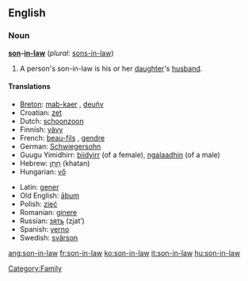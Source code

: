 ==English==
===Noun===
'''[[son]]-[[in-law]]''' (''plural:'' [[sons-in-law]])

# A person's son-in-law is his or her [[daughter]]'s [[husband]].

====Translations====
{{top}}
*[[Breton]]: [[mab-kaer]] {{m}}, [[deuñv]] {{m}}
*Croatian: [[zet]]
*Dutch: [[schoonzoon]] {{m}}
*Finnish: [[vävy]]
*French: [[beau-fils]] {{m}}, [[gendre]] {{m}}
*German: [[Schwiegersohn]] {{m}}
*Guugu Yimidhirr: [[biidyirr]] (of a female), [[ngalaadhin]] (of a male)
*Hebrew: [[חתן|חָתָן]] (khatan) {{m}}
*Hungarian: [[vő]]
{{mid}}
*Latin: [[gener]] {{m}}
*Old English: [[aþum|āþum]] {{m}}
*Polish: [[zięć]] {{m}}
*Romanian: [[ginere]] {{m}}
*Russian: [[зять]] (zjat’) {{m}}
*Spanish: [[yerno]] {{m}}
*Swedish: [[svärson]] {{c}}
{{bottom}}

[[Category:Family]]

[[ang:son-in-law]]
[[fr:son-in-law]]
[[ko:son-in-law]]
[[it:son-in-law]]
[[hu:son-in-law]]